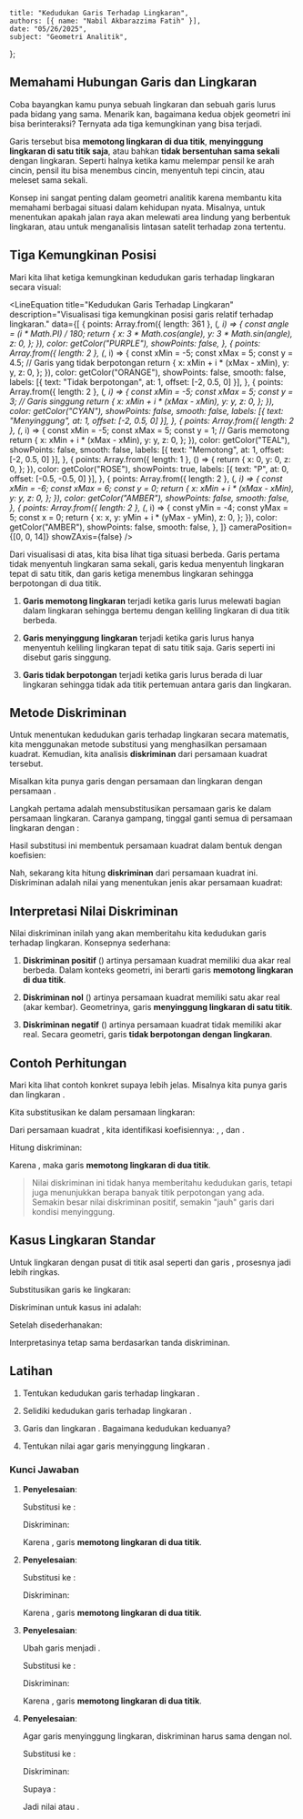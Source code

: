     title: "Kedudukan Garis Terhadap Lingkaran",
    authors: [{ name: "Nabil Akbarazzima Fatih" }],
    date: "05/26/2025",
    subject: "Geometri Analitik",
};


## Memahami Hubungan Garis dan Lingkaran

Coba bayangkan kamu punya sebuah lingkaran dan sebuah garis lurus pada bidang yang sama. Menarik kan, bagaimana kedua objek geometri ini bisa berinteraksi? Ternyata ada tiga kemungkinan yang bisa terjadi.

Garis tersebut bisa **memotong lingkaran di dua titik**, **menyinggung lingkaran di satu titik saja**, atau bahkan **tidak bersentuhan sama sekali** dengan lingkaran. Seperti halnya ketika kamu melempar pensil ke arah cincin, pensil itu bisa menembus cincin, menyentuh tepi cincin, atau meleset sama sekali.

Konsep ini sangat penting dalam geometri analitik karena membantu kita memahami berbagai situasi dalam kehidupan nyata. Misalnya, untuk menentukan apakah jalan raya akan melewati area lindung yang berbentuk lingkaran, atau untuk menganalisis lintasan satelit terhadap zona tertentu.

## Tiga Kemungkinan Posisi

Mari kita lihat ketiga kemungkinan kedudukan garis terhadap lingkaran secara visual:

<LineEquation
  title="Kedudukan Garis Terhadap Lingkaran"
  description="Visualisasi tiga kemungkinan posisi garis relatif terhadap lingkaran."
  data={[
    {
      points: Array.from({ length: 361 }, (_, i) => {
        const angle = (i * Math.PI) / 180;
        return {
          x: 3 * Math.cos(angle),
          y: 3 * Math.sin(angle),
          z: 0,
        };
      }),
      color: getColor("PURPLE"),
      showPoints: false,
    },
    {
      points: Array.from({ length: 2 }, (_, i) => {
        const xMin = -5;
        const xMax = 5;
        const y = 4.5; // Garis yang tidak berpotongan
        return {
          x: xMin + i * (xMax - xMin),
          y: y,
          z: 0,
        };
      }),
      color: getColor("ORANGE"),
      showPoints: false,
      smooth: false,
      labels: [{ text: "Tidak berpotongan", at: 1, offset: [-2, 0.5, 0] }],
    },
    {
      points: Array.from({ length: 2 }, (_, i) => {
        const xMin = -5;
        const xMax = 5;
        const y = 3; // Garis singgung
        return {
          x: xMin + i * (xMax - xMin),
          y: y,
          z: 0,
        };
      }),
      color: getColor("CYAN"),
      showPoints: false,
      smooth: false,
      labels: [{ text: "Menyinggung", at: 1, offset: [-2, 0.5, 0] }],
    },
    {
      points: Array.from({ length: 2 }, (_, i) => {
        const xMin = -5;
        const xMax = 5;
        const y = 1; // Garis memotong
        return {
          x: xMin + i * (xMax - xMin),
          y: y,
          z: 0,
        };
      }),
      color: getColor("TEAL"),
      showPoints: false,
      smooth: false,
      labels: [{ text: "Memotong", at: 1, offset: [-2, 0.5, 0] }],
    },
    {
      points: Array.from({ length: 1 }, () => {
        return {
          x: 0,
          y: 0,
          z: 0,
        };
      }),
      color: getColor("ROSE"),
      showPoints: true,
      labels: [{ text: "P", at: 0, offset: [-0.5, -0.5, 0] }],
    },
    {
      points: Array.from({ length: 2 }, (_, i) => {
        const xMin = -6;
        const xMax = 6;
        const y = 0;
        return {
          x: xMin + i * (xMax - xMin),
          y: y,
          z: 0,
        };
      }),
      color: getColor("AMBER"),
      showPoints: false,
      smooth: false,
    },
    {
      points: Array.from({ length: 2 }, (_, i) => {
        const yMin = -4;
        const yMax = 5;
        const x = 0;
        return {
          x: x,
          y: yMin + i * (yMax - yMin),
          z: 0,
        };
      }),
      color: getColor("AMBER"),
      showPoints: false,
      smooth: false,
    },
  ]}
  cameraPosition={[0, 0, 14]}
  showZAxis={false}
/>

Dari visualisasi di atas, kita bisa lihat tiga situasi berbeda. Garis pertama tidak menyentuh lingkaran sama sekali, garis kedua menyentuh lingkaran tepat di satu titik, dan garis ketiga menembus lingkaran sehingga berpotongan di dua titik.

1. **Garis memotong lingkaran** terjadi ketika garis lurus melewati bagian dalam lingkaran sehingga bertemu dengan keliling lingkaran di dua titik berbeda.

2. **Garis menyinggung lingkaran** terjadi ketika garis lurus hanya menyentuh keliling lingkaran tepat di satu titik saja. Garis seperti ini disebut garis singgung.

3. **Garis tidak berpotongan** terjadi ketika garis lurus berada di luar lingkaran sehingga tidak ada titik pertemuan antara garis dan lingkaran.

## Metode Diskriminan

Untuk menentukan kedudukan garis terhadap lingkaran secara matematis, kita menggunakan metode substitusi yang menghasilkan persamaan kuadrat. Kemudian, kita analisis **diskriminan** dari persamaan kuadrat tersebut.

Misalkan kita punya garis dengan persamaan <InlineMath math="y = mx + c" /> dan lingkaran dengan persamaan <InlineMath math="x^2 + y^2 + Dx + Ey + F = 0" />.

Langkah pertama adalah mensubstitusikan persamaan garis ke dalam persamaan lingkaran. Caranya gampang, tinggal ganti semua <InlineMath math="y" /> di persamaan lingkaran dengan <InlineMath math="mx + c" />:

<div className="flex flex-col gap-4">
  <BlockMath math="x^2 + (mx + c)^2 + Dx + E(mx + c) + F = 0" />
  <BlockMath math="x^2 + m^2x^2 + 2mcx + c^2 + Dx + Emx + Ec + F = 0" />
  <BlockMath math="(1 + m^2)x^2 + (2mc + D + Em)x + (c^2 + Ec + F) = 0" />
</div>

Hasil substitusi ini membentuk persamaan kuadrat dalam bentuk <InlineMath math="ax^2 + bx + c = 0" /> dengan koefisien:

<div className="flex flex-col gap-4">
  <BlockMath math="a = 1 + m^2" />
  <BlockMath math="b = 2mc + D + Em" />
  <BlockMath math="c = c^2 + Ec + F" />
</div>

Nah, sekarang kita hitung **diskriminan** dari persamaan kuadrat ini. Diskriminan adalah nilai yang menentukan jenis akar persamaan kuadrat:

<BlockMath math="\Delta = b^2 - 4ac" />

## Interpretasi Nilai Diskriminan

Nilai diskriminan inilah yang akan memberitahu kita kedudukan garis terhadap lingkaran. Konsepnya sederhana:

1. **Diskriminan positif** (<InlineMath math="\Delta > 0" />) artinya persamaan kuadrat memiliki dua akar real berbeda. Dalam konteks geometri, ini berarti garis **memotong lingkaran di dua titik**.

2. **Diskriminan nol** (<InlineMath math="\Delta = 0" />) artinya persamaan kuadrat memiliki satu akar real (akar kembar). Geometrinya, garis **menyinggung lingkaran di satu titik**.

3. **Diskriminan negatif** (<InlineMath math="\Delta < 0" />) artinya persamaan kuadrat tidak memiliki akar real. Secara geometri, garis **tidak berpotongan dengan lingkaran**.

## Contoh Perhitungan

Mari kita lihat contoh konkret supaya lebih jelas. Misalnya kita punya garis <InlineMath math="y = 2x - 1" /> dan lingkaran <InlineMath math="x^2 + y^2 - 4x + 2y - 4 = 0" />.

Kita substitusikan <InlineMath math="y = 2x - 1" /> ke dalam persamaan lingkaran:

<div className="flex flex-col gap-4">
  <BlockMath math="x^2 + (2x - 1)^2 - 4x + 2(2x - 1) - 4 = 0" />
  <BlockMath math="x^2 + 4x^2 - 4x + 1 - 4x + 4x - 2 - 4 = 0" />
  <BlockMath math="5x^2 - 4x - 5 = 0" />
</div>

Dari persamaan kuadrat <InlineMath math="5x^2 - 4x - 5 = 0" />, kita identifikasi koefisiennya: <InlineMath math="a = 5" />, <InlineMath math="b = -4" />, dan <InlineMath math="c = -5" />.

Hitung diskriminan:

<div className="flex flex-col gap-4">
  <BlockMath math="\Delta = b^2 - 4ac = (-4)^2 - 4(5)(-5)" />
  <BlockMath math="\Delta = 16 + 100 = 116" />
</div>

Karena <InlineMath math="\Delta = 116 > 0" />, maka garis <InlineMath math="y = 2x - 1" /> **memotong lingkaran di dua titik**.

> Nilai diskriminan ini tidak hanya memberitahu kedudukan garis, tetapi juga menunjukkan berapa banyak titik perpotongan yang ada. Semakin besar nilai diskriminan positif, semakin "jauh" garis dari kondisi menyinggung.

## Kasus Lingkaran Standar

Untuk lingkaran dengan pusat di titik asal seperti <InlineMath math="x^2 + y^2 = r^2" /> dan garis <InlineMath math="y = mx + c" />, prosesnya jadi lebih ringkas.

Substitusikan garis ke lingkaran:

<div className="flex flex-col gap-4">
  <BlockMath math="x^2 + (mx + c)^2 = r^2" />
  <BlockMath math="x^2 + m^2x^2 + 2mcx + c^2 = r^2" />
  <BlockMath math="(1 + m^2)x^2 + 2mcx + (c^2 - r^2) = 0" />
</div>

Diskriminan untuk kasus ini adalah:

<BlockMath math="\Delta = (2mc)^2 - 4(1 + m^2)(c^2 - r^2)" />

Setelah disederhanakan:

<BlockMath math="\Delta = 4[r^2(1 + m^2) - c^2]" />

Interpretasinya tetap sama berdasarkan tanda diskriminan.

## Latihan

1. Tentukan kedudukan garis <InlineMath math="y = x + 3" /> terhadap lingkaran <InlineMath math="x^2 + y^2 = 8" />.

2. Selidiki kedudukan garis <InlineMath math="y = -2x + 5" /> terhadap lingkaran <InlineMath math="x^2 + y^2 - 6x + 4y + 9 = 0" />.

3. Garis <InlineMath math="2x + y - 4 = 0" /> dan lingkaran <InlineMath math="x^2 + y^2 = 5" />. Bagaimana kedudukan keduanya?

4. Tentukan nilai <InlineMath math="k" /> agar garis <InlineMath math="y = x + k" /> menyinggung lingkaran <InlineMath math="x^2 + y^2 = 18" />.

### Kunci Jawaban

1. **Penyelesaian**:

   Substitusi <InlineMath math="y = x + 3" /> ke <InlineMath math="x^2 + y^2 = 8" />:
   
   <div className="flex flex-col gap-4">
     <BlockMath math="x^2 + (x + 3)^2 = 8" />
     <BlockMath math="x^2 + x^2 + 6x + 9 = 8" />
     <BlockMath math="2x^2 + 6x + 1 = 0" />
   </div>
   
   Diskriminan: <InlineMath math="\Delta = 6^2 - 4(2)(1) = 36 - 8 = 28" />
   
   Karena <InlineMath math="\Delta = 28 > 0" />, garis **memotong lingkaran di dua titik**.

2. **Penyelesaian**:

   Substitusi <InlineMath math="y = -2x + 5" /> ke <InlineMath math="x^2 + y^2 - 6x + 4y + 9 = 0" />:
   
   <div className="flex flex-col gap-4">
     <BlockMath math="x^2 + (-2x + 5)^2 - 6x + 4(-2x + 5) + 9 = 0" />
     <BlockMath math="x^2 + 4x^2 - 20x + 25 - 6x - 8x + 20 + 9 = 0" />
     <BlockMath math="5x^2 - 34x + 54 = 0" />
   </div>
   
   Diskriminan: <InlineMath math="\Delta = (-34)^2 - 4(5)(54) = 1156 - 1080 = 76" />
   
   Karena <InlineMath math="\Delta = 76 > 0" />, garis **memotong lingkaran di dua titik**.

3. **Penyelesaian**:

   Ubah garis <InlineMath math="2x + y - 4 = 0" /> menjadi <InlineMath math="y = -2x + 4" />.
   
   Substitusi ke <InlineMath math="x^2 + y^2 = 5" />:
   
   <div className="flex flex-col gap-4">
     <BlockMath math="x^2 + (-2x + 4)^2 = 5" />
     <BlockMath math="x^2 + 4x^2 - 16x + 16 = 5" />
     <BlockMath math="5x^2 - 16x + 11 = 0" />
   </div>
   
   Diskriminan: <InlineMath math="\Delta = (-16)^2 - 4(5)(11) = 256 - 220 = 36" />
   
   Karena <InlineMath math="\Delta = 36 > 0" />, garis **memotong lingkaran di dua titik**.

4. **Penyelesaian**:

   Agar garis menyinggung lingkaran, diskriminan harus sama dengan nol.
   
   Substitusi <InlineMath math="y = x + k" /> ke <InlineMath math="x^2 + y^2 = 18" />:
   
   <div className="flex flex-col gap-4">
     <BlockMath math="x^2 + (x + k)^2 = 18" />
     <BlockMath math="x^2 + x^2 + 2kx + k^2 = 18" />
     <BlockMath math="2x^2 + 2kx + (k^2 - 18) = 0" />
   </div>
   
   Diskriminan: <InlineMath math="\Delta = (2k)^2 - 4(2)(k^2 - 18) = 4k^2 - 8k^2 + 144 = -4k^2 + 144" />
   
   Supaya <InlineMath math="\Delta = 0" />:
   
   <div className="flex flex-col gap-4">
     <BlockMath math="-4k^2 + 144 = 0" />
     <BlockMath math="4k^2 = 144" />
     <BlockMath math="k^2 = 36" />
     <BlockMath math="k = \pm 6" />
   </div>
   
   Jadi nilai <InlineMath math="k = 6" /> atau <InlineMath math="k = -6" />.